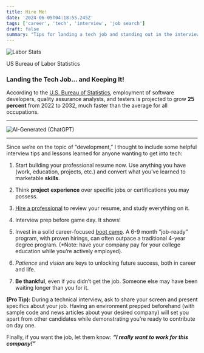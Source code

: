 ```yaml
---
title: Hire Me!
date: '2024-06-05T04:18:55.245Z'
tags: ['career', 'tech', 'interview', 'job search']
draft: false
summary: "Tips for landing a tech job and standing out in the interview process."
---
```


<div style={{ textAlign: 'center' }}>
  <img src="/static/images/stats.png" alt="Labor Stats" />
  <p>US Bureau of Labor Statistics </p>
</div>

### Landing the Tech Job... and Keeping It!

According to the [U.S. Bureau of Statistics](https://www.bls.gov/ooh/computer-and-information-technology/software-developers.htm#tab-6), employment of software developers, quality assurance analysts, and testers is projected to grow **25 percent** from 2022 to 2032, much faster than the average for all occupations.

---

![AI-Generated (ChatGPT)](https://substack-post-media.s3.amazonaws.com/public/images/766b2d87-e525-434f-87c7-36afa379cc45_1024x1024.png "AI-Generated (ChatGPT)")

---

Since we’re on the topic of “development,” I thought to include some helpful interview tips and lessons learned for anyone wanting to get into tech:

1.  Start building your professional resume now. Use anything you have (work, education, projects, etc.) and convert what you’ve learned to marketable **skills**.
    
2.  Think **project** **experience** over specific jobs or certifications you may possess.
    
3.  [Hire a professional](https://www.linkedin.com/in/wendykraftusa/) to review your resume, and study everything on it.
    
4.  Interview prep before game day. It shows!
    
5.  Invest in a solid career-focused [boot camp](https://betheltech.net/). A 6-9 month “job-ready” program, with proven hirings, can often outpace a traditional 4-year degree program. (\*Note: have your company pay for your college education while you’re actively employed).
    
6.  _Patience_ and _vision_ are keys to unlocking future success, both in career and life.
    
7.  **Be thankful**, even if you didn’t get the job. Someone else may have been waiting longer than you for it.
    

**(Pro Tip):** During a technical interview, ask to share your screen and present specifics about your job. Having an environment prepped beforehand (with sample code and news articles about your desired company) will set you apart from other candidates while demonstrating you’re ready to contribute on day one.

Finally, if you want the job, let them know: _**“I really want to work for this company!”**_
